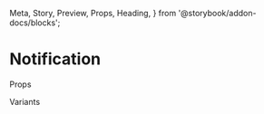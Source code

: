   Meta,
  Story,
  Preview,
  Props,
  Heading,
} from '@storybook/addon-docs/blocks';

<Meta title="Notifications" component={Notification} />

# Notification

<Preview>
  <Story name="overview">
    <Notification
      title="Congratulations!"
      description="You are our 100 caller! Please leave a message after the beeeeeep"
    />
  </Story>
</Preview>

<Heading>Props</Heading>

<Props of={Notification} />

<Heading>Variants</Heading>

<Preview>
  <Story name="variants">
    <div className="column-group">
      <Notification
        title="Default (info)"
        description="You are our 100 caller! Please leave a message after the beeeeeep"
      />
      <Notification
        variant="primary"
        title="Primary"
        description="You are our 100 caller! Please leave a message after the beeeeeep"
      />
      <Notification
        variant="secondary"
        title="Secondary"
        description="You are our 100 caller! Please leave a message after the beeeeeep"
      />
      <Notification
        variant="success"
        title="Success"
        description="You are our 100 caller! Please leave a message after the beeeeeep"
      />
      <Notification
        variant="warn"
        title="Warn"
        description="You are our 100 caller! Please leave a message after the beeeeeep"
      />
      <Notification
        variant="danger"
        title="Danger"
        description="You are our 100 caller! Please leave a message after the beeeeeep"
      />
    </div>
  </Story>
</Preview>
